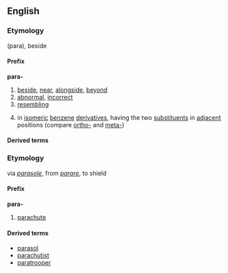 ==English==
===Etymology===
{{Gr.}} (para), beside
====Prefix====
'''para-'''
# [[beside]], [[near]], [[alongside]], [[beyond]]
# [[abnormal]], [[incorrect]]
# [[resembling]]
#{{chemistry}} in [[isomeric]] [[benzene]] [[derivative]]s, having the two [[substituent]]s in [[adjacent]] positions (compare [[ortho-]] and [[meta-]])
====Derived terms====
<!-- very many to be added -->
===Etymology===
via {{It.}} ''[[parasole]]'', from {{L.}} ''[[parare]]'', to shield
====Prefix====
'''para-'''
# [[parachute]]
====Derived terms====
*[[parasol]]
*[[parachutist]]
*[[paratrooper]]